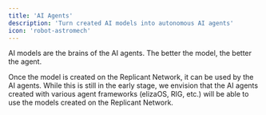 ```yaml
---
title: 'AI Agents'
description: 'Turn created AI models into autonomous AI agents'
icon: 'robot-astromech'
---
```


AI models are the brains of the AI agents. The better the model, the better the agent. 

Once the model is created on the Replicant Network, it can be used by the AI agents. While this is still in the early stage, we envision that the AI agents created with various agent frameworks (elizaOS, RIG, etc.) will be able to use the models created on the Replicant Network.